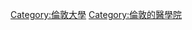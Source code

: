 {{DEFAULTSORT:Saint George's, University of London}}
[[Category:倫敦大學|Category:倫敦大學]]
[[Category:倫敦的醫學院|Category:倫敦的醫學院]]